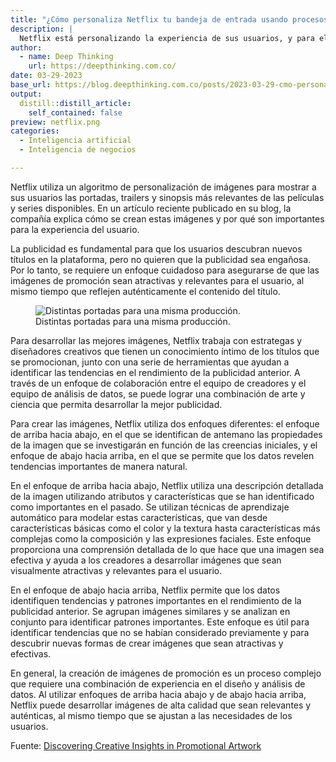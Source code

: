 ```yaml
---
title: "¿Cómo personaliza Netflix tu bandeja de entrada usando procesos de datos?"
description: |
  Netflix está personalizando la experiencia de sus usuarios, y para ello utiliza imágenes, trailers y sinopsis de títulos que son más relevantes y atractivos para cada usuario. Para crear suites de arte relevantes, atractivas y auténticas, Netflix combina el conocimiento de expertos en estrategia y diseño con herramientas de análisis de datos para identificar las tendencias.
author:
  - name: Deep Thinking 
    url: https://deepthinking.com.co/
date: 03-29-2023
base_url: https://blog.deepthinking.com.co/posts/2023-03-29-cmo-personaliza-netflix-tu-bandeja-de-entrada-usando-procesos-de-datos/
output:
  distill::distill_article:
    self_contained: false
preview: netflix.png
categories:
  - Inteligencia artificial
  - Inteligencia de negocios

---
```


Netflix utiliza un algoritmo de personalización de imágenes para mostrar a sus usuarios las portadas, trailers y sinopsis más relevantes de las películas y series disponibles. En un artículo reciente publicado en su blog, la compañía explica cómo se crean estas imágenes y por qué son importantes para la experiencia del usuario.

La publicidad es fundamental para que los usuarios descubran nuevos títulos en la plataforma, pero no quieren que la publicidad sea engañosa. Por lo tanto, se requiere un enfoque cuidadoso para asegurarse de que las imágenes de promoción sean atractivas y relevantes para el usuario, al mismo tiempo que reflejen auténticamente el contenido del título.

![Distintas portadas para una misma producción.](https://miro.medium.com/v2/resize:fit:720/format:webp/1*Y9kntVhxsTY0PoQEcQ4yIQ.png)

Para desarrollar las mejores imágenes, Netflix trabaja con estrategas y diseñadores creativos que tienen un conocimiento íntimo de los títulos que se promocionan, junto con una serie de herramientas que ayudan a identificar las tendencias en el rendimiento de la publicidad anterior. A través de un enfoque de colaboración entre el equipo de creadores y el equipo de análisis de datos, se puede lograr una combinación de arte y ciencia que permita desarrollar la mejor publicidad.

Para crear las imágenes, Netflix utiliza dos enfoques diferentes: el enfoque de arriba hacia abajo, en el que se identifican de antemano las propiedades de la imagen que se investigarán en función de las creencias iniciales, y el enfoque de abajo hacia arriba, en el que se permite que los datos revelen tendencias importantes de manera natural.

En el enfoque de arriba hacia abajo, Netflix utiliza una descripción detallada de la imagen utilizando atributos y características que se han identificado como importantes en el pasado. Se utilizan técnicas de aprendizaje automático para modelar estas características, que van desde características básicas como el color y la textura hasta características más complejas como la composición y las expresiones faciales. Este enfoque proporciona una comprensión detallada de lo que hace que una imagen sea efectiva y ayuda a los creadores a desarrollar imágenes que sean visualmente atractivas y relevantes para el usuario.

En el enfoque de abajo hacia arriba, Netflix permite que los datos identifiquen tendencias y patrones importantes en el rendimiento de la publicidad anterior. Se agrupan imágenes similares y se analizan en conjunto para identificar patrones importantes. Este enfoque es útil para identificar tendencias que no se habían considerado previamente y para descubrir nuevas formas de crear imágenes que sean atractivas y efectivas.

En general, la creación de imágenes de promoción es un proceso complejo que requiere una combinación de experiencia en el diseño y análisis de datos. Al utilizar enfoques de arriba hacia abajo y de abajo hacia arriba, Netflix puede desarrollar imágenes de alta calidad que sean relevantes y auténticas, al mismo tiempo que se ajustan a las necesidades de los usuarios.

Fuente: [Discovering Creative Insights in Promotional Artwork](https://netflixtechblog.com/discovering-creative-insights-in-promotional-artwork-295e4d788db5){target="_blank"}

